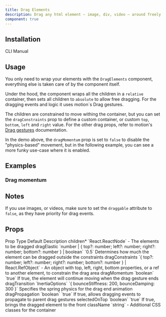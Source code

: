 ```yaml
---
title: Drag Elements
description: Drag any html element — image, div, video — around freely in a container.
component: true
---
```


<ComponentPreview name="drag-elements-demo" />

## Installation

<Tabs defaultValue="cli">

<TabsList>
  <TabsTrigger value="cli">CLI</TabsTrigger>
  <TabsTrigger value="manual">Manual</TabsTrigger>
</TabsList>
<TabsContent value="cli">

<InstallTabs command="shadcn@latest add &quot;https://uwuui.com/r/drag-elements.json&quot;" npx />

</TabsContent>
<TabsContent value="manual">

<ComponentSource name="drag-elements" />

</TabsContent>
</Tabs>

## Usage

You only need to wrap your elements with the `DragElements` component, everything else is taken care of by the component itself.

Under the hood, the component wraps all the children in a `relative` container, then sets all children to `absolute` to allow free dragging. For the dragging events and logic it uses motion`s Drag gestures.

The children are constrained to move withing the container, but you can set the `dragConstraints` prop to define a custom container, or custom `top`, `bottom`, `left` and `right` value. For the other drag props, refer to motion's [Drag gestures](https://motion.dev/docs/react-gestures#drag) documentation.

In the demo above, the `dragMomentum` prop is set to `false` to disable the "physics-based" movement, but in the following example, you can see a more funky use-case where it is enabled.

## Examples

### Drag momentum

<ComponentPreview name="drag-elements-momentum-demo" />

## Notes

If you use images, or videos, make sure to set the `draggable` attribute to `false`, as they have priority for drag events.

## Props

<Table>
  <TableHeader>
    <TableRow>
      <TableHead>Prop</TableHead>
      <TableHead>Type</TableHead>
      <TableHead>Default</TableHead>
      <TableHead>Description</TableHead>
    </TableRow>
  </TableHeader>
  <TableBody>
    <TableRow>
      <TableCell>children<span className="text-red-500">*</span></TableCell>
      <TableCell>`React.ReactNode`</TableCell>
      <TableCell>-</TableCell>
      <TableCell>The elements to be dragged</TableCell>
    </TableRow>
    <TableRow>
      <TableCell>dragElastic</TableCell>
      <TableCell>`number | { top?: number; left?: number; right?: number; bottom?: number } | boolean`</TableCell>
      <TableCell>`0.5`</TableCell>
      <TableCell>Determines how much the element can be dragged outside the constraints</TableCell>
    </TableRow>
    <TableRow>
      <TableCell>dragConstraints</TableCell>
      <TableCell>`{ top?: number; left?: number; right?: number; bottom?: number } | React.RefObject<Element>`</TableCell>
      <TableCell>-</TableCell>
      <TableCell>An object with top, left, right, bottom properties, or a ref to another element, to constrain the drag area</TableCell>
    </TableRow>
    <TableRow>
      <TableCell>dragMomentum</TableCell>
      <TableCell>`boolean`</TableCell>
      <TableCell>`true`</TableCell>
      <TableCell>If true, the element will continue moving when the drag gesture ends</TableCell>
    </TableRow>
    <TableRow>
      <TableCell>dragTransition</TableCell>
      <TableCell>`InertiaOptions`</TableCell>
      <TableCell>`{ bounceStiffness: 200, bounceDamping: 300 }`</TableCell>
      <TableCell>Specifies the spring physics for the drag end animation</TableCell>
    </TableRow>
    <TableRow>
      <TableCell>dragPropagation</TableCell>
      <TableCell>`boolean`</TableCell>
      <TableCell>`true`</TableCell>
      <TableCell>If true, allows dragging events to propagate to parent drag gestures</TableCell>
    </TableRow>
    <TableRow>
      <TableCell>selectedOnTop</TableCell>
      <TableCell>`boolean`</TableCell>
      <TableCell>`true`</TableCell>
      <TableCell>If true, brings the dragged element to the front</TableCell>
    </TableRow>
    <TableRow>
      <TableCell>className</TableCell>
      <TableCell>`string`</TableCell>
      <TableCell>-</TableCell>
      <TableCell>Additional CSS classes for the container</TableCell>
    </TableRow>
  </TableBody>
</Table>
